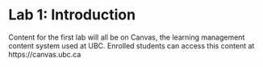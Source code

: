 # Lab 1: Introduction {-}

Content for the first lab will all be on Canvas, the learning management content system used at UBC. Enrolled students can access this content at https://canvas.ubc.ca